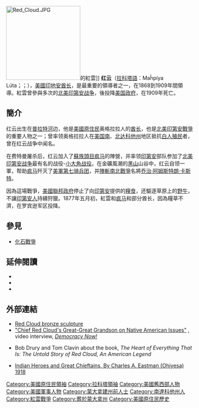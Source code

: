 {{unreferenced|time=2010-10-16T14:48:20+00:00}}
{{Infobox person
| name = 紅雲<br>Red Cloud
| image = Red Cloud3.jpg
| image_size = 
| caption = 
| birth_name = Maȟpíya Lúta
| birth_date = 1822年
| birth_place = 鄰近{{USA}}[[内布拉斯加州北普拉特|内布拉斯加州北普拉特]]
| death_date = {{death date and age|1909|12|11|1822}}
| death_place = {{USA}}[[南達科他州香農郡|南達科他州香農郡]]派恩里奇印第安人保留區
| death_cause = 
| resting_place = 紅雲墓地（Red Cloud Cemetery）
| resting_place_coordinates = {{Coord|43|4|38|N|102|35|1|W|region:US-SD_type:landmark|display=inline|name=Grave of Red Cloud (Maȟpíya Lúta)}}
| residence = [[南達科他州|南達科他州]]{{link-en|派恩里奇 (南達科他州)|Pine Ridge, South Dakota|派恩里奇}}
| nationality = {{link-en|奧格拉拉─拉科塔|Oglala Lakota}}
| known_for = {{link-en|紅雲戰爭|Red Cloud's War}}<br>被攝影過最多次的19世紀美洲印第安人
| title = [[酋長|酋長]]
| successor = 傑克紅雲（Jack Red Cloud）
| spouse = 漂亮貓頭鷹（Pretty Owl）
| children = 戴羽毛頭飾的紅雲（Wears War Bonnet Red Cloud，1850－？）<br>露易絲紅雲（Louise Red Cloud，1854－？）<br>傑克紅雲（1858－1928）<br>告訴他紅雲（Tells Him Red Cloud，1860－？）<br>衝鋒紅雲（Charges At Red Cloud，1861－？）<br>回來紅雲（Comes Back Red Cloud，1865－？）
| parents = 父：孤獨男人（Lone Man）<br>母：像她想的那樣走路（Walks As She Thinks）
| relatives = 
}}

[[File:Red_Cloud.JPG|200px]]的紅雲]]
'''红云'''（[[拉科塔語|拉科塔語]]：Maȟpíya Lúta；{{lang-en|Red Cloud}}；{{bd|1822年||1909年|12月11日}}），[[美國|美國]][[印地安|印地安]][[酋长|酋长]]，是{{link-en|奧格拉拉─拉科塔|Oglala Lakota}}最重要的領導者之一，在1868到1909年間領導。紅雲曾參與多次的[[北美印第安战争|北美印第安战争]]，後投降[[美国政府|美国政府]]，在1909年死亡。

== 簡介 ==
红云出生在[[普拉特河|普拉特河]]边，他是[[美國原住民|美國原住民]]奥格拉拉人的[[酋长|酋长]]，也是[[北美印第安戰爭|北美印第安戰爭]]的重要人物之一；曾率领奥格拉拉人在[[美国|美国]][[南达科他州|南]]、[[北达科他州|北达科他州]]地区抵抗[[白人|白人]][[殖民|殖民]]者，曾在红云战争中闻名。

在费特曼屠杀后，红云加入了[[蘇族|蘇族]][[頭目|頭目]][[疯马|疯马]]的陣營，并率领[[印第安|印第安]]部队参加了[[北美印第安战争|北美印第安战争]]最有名的战役-[[小大角战役|小大角战役]]。在金礦風潮的[[黑山|黑山]]山谷中，红云自领一軍，帮助[[疯马|疯马]]歼灭了[[美軍|美軍]][[美國第1騎兵師第7騎兵團|第七骑兵团]]，并[[陣斬|陣斬]][[南北戰爭|南北戰爭]]名將[[乔治·阿姆斯特朗·卡斯特|乔治·阿姆斯特朗·卡斯特]]。

因為這場戰爭，[[美國聯邦政府|美國聯邦政府]]停止了向[[印第安|印第安]]提供的[[糧食|糧食]]，还驅逐草原上的[[野牛|野牛]]，不讓[[印第安人|印第安人]]持續狩獵。1877年五月初，紅雲和[[疯马|疯马]]和部分酋长，因為糧草不濟，在罗宾逊军区投降。

== 參見 ==
* [[化石戰爭|化石戰爭]]

== 延伸閱讀 ==
* {{cite book| last1= Drury| first1= Bob | first2= Tom |last2= Clavin| year= 2013| title= The Heart of Everything That Is: The Untold Story of Red Cloud, An American Legend| url= https://archive.org/details/heartofeverythin0000drur| publisher= Simon & Schuster| isbn= 9781451654660}}
* {{cite book| last1= Allen| first1= Charles Wesley| last2= Red Cloud| first3= Sam| last3= Deon| year= 1997| title= Autobiography of Red Cloud: War Leader of the Oglalas| publisher= Globe Pequot Press| isbn= 0-917298-50-0}}
* {{cite book| title= Red Cloud and the Sioux Problem| url= https://archive.org/details/redcloudsiouxpro0000olso| first= James C. |last= Olson | publisher= University of Nebraska Press| year= 1975| isbn= 9780803258174}}

== 外部連結 ==
{{Commons category}}
{{Wikiquote}}
*[https://web.archive.org/web/20090214092039/http://www.gfeoktistov.com/htm/e/native-american/red-cloud-bronze-sculpture.htm Red Cloud bronze sculpture]
*[http://www.democracynow.org/2010/9/30/henry_red_cloud_of_oglala_lakota "Chief Red Cloud's Great-Great Grandson on Native American Issues"] {{Wayback|url=http://www.democracynow.org/2010/9/30/henry_red_cloud_of_oglala_lakota |date=20111017063926 }}, video interview, ''[[Democracy_Now!|Democracy Now!]]''
*{{cite web| url= https://www.npr.org/2013/11/18/245913186/new-book-tells-untold-story-of-red-cloud-an-american-legend| title= Authors Tell Untold Story Of Sioux Warrior Red Cloud| website= NPR.org| date= November 18, 2013| access-date= June 12, 2018| archive-date= 2021-04-26| archive-url= https://web.archive.org/web/20210426191439/https://www.npr.org/2013/11/18/245913186/new-book-tells-untold-story-of-red-cloud-an-american-legend| dead-url= no}} Bob Drury and Tom Clavin about the book, ''The Heart of Everything That Is: The Untold Story of Red Cloud, An American Legend''
*[http://www.gutenberg.org/ebooks/336  Indian Heroes and Great Chieftains, By Charles A. Eastman (Ohiyesa) 1918] {{Wayback|url=http://www.gutenberg.org/ebooks/336 |date=20200721041312 }} 

{{美國邊境}}
{{Authority control}}
{{DEFAULTSORT: Red Cloud}}
[[Category:美國原住民領袖|Category:美國原住民領袖]]
[[Category:拉科塔領袖|Category:拉科塔領袖]]
[[Category:美國舊西部人物|Category:美國舊西部人物]]
[[Category:美國軍事人物|Category:美國軍事人物]]
[[Category:蒙大拿建州前人士|Category:蒙大拿建州前人士]]
[[Category:南達科他州人|Category:南達科他州人]]
[[Category:紅雲戰爭|Category:紅雲戰爭]]
[[Category:葬於蒙大拿州|Category:葬於蒙大拿州]]
[[Category:美國原住民歷史|Category:美國原住民歷史]]